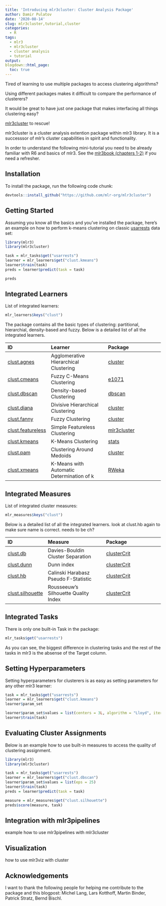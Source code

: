 ```yaml
---
title: 'Introducing mlr3cluster: Cluster Analysis Package'
author: Damir Pulatov
date: '2020-08-14'
slug: mlr3cluster,tutorial,cluster
categories: 
  - R
tags:
  - mlr3
  - mlr3cluster
  - cluster analysis
  - tutorial
output:
blogdown::html_page:
  toc: true
---
```


Tired of learning to use multiple packages to access clustering algorithms? 

Using different packages makes it difficult to compare the performance of 
clusterers?

It would be great to have just one package that makes interfacing 
all things clustering easy? 

[mlr3cluster](https://github.com/mlr-org/mlr3cluster) to rescue!

mlr3cluster is a cluster analysis extention package within mlr3 library. It is 
a successsor of mlr's cluster capabilities in spirit and functionality. 

In order to understand the following mini-tutorial you need to be already 
familiar with R6 and basics of mlr3. See the [mlr3book (chapters 1-2)](https://mlr3book.mlr-org.com/)
if you need a refresher. 

## Installation
To install the package, run the following code chunk:

```r
devtools::install_github("https://github.com/mlr-org/mlr3cluster")
```

## Getting Started

Assuming you know all the basics and you've installed the package, 
here's an example on how to perform k-means clustering on classic [usarrests](https://stat.ethz.ch/R-manual/R-patched/library/datasets/html/USArrests.html) data set:

```r
library(mlr3)
library(mlr3cluster)

task = mlr_tasks$get("usarrests")
learner = mlr_learners$get("clust.kmeans")
learner$train(task)
preds = learner$predict(task = task)

preds
```

## Integrated Learners

List of integrated learners:

```r
mlr_learners$keys("clust")
```

The package contains all the basic types of clustering: partitional, 
hierarchial, density-based and fuzzy. Below is a detailed list of all the integrated learners.

| ID | Learner | Package |
| :--| :------ | :------ |
| [clust.agnes](https://mlr3cluster.mlr-org.com/reference/LearnerClustAgnes.html) | Agglomerative Hierarchical Clustering |  [cluster](https://CRAN.R-project.org/package=cluster) |
| [clust.cmeans](https://mlr3cluster.mlr-org.com/reference/LearnerClustCMeans.html) | Fuzzy C-Means Clustering |  [e1071](https://CRAN.R-project.org/package=e1071) |
| [clust.dbscan](https://mlr3cluster.mlr-org.com/reference/LearnerClustDBSCAN.html) | Density-based Clustering | [dbscan](https://CRAN.R-project.org/package=dbscan) |
| [clust.diana](https://mlr3cluster.mlr-org.com/reference/LearnerClustDiana.html) | Divisive Hierarchical Clustering | [cluster](https://CRAN.R-project.org/package=cluster) |
| [clust.fanny](https://mlr3cluster.mlr-org.com/reference/LearnerClustFanny.html) | Fuzzy Clustering | [cluster](https://CRAN.R-project.org/package=cluster) |
| [clust.featureless](https://mlr3cluster.mlr-org.com/reference/LearnerClustFeatureless.html) | Simple Featureless Clustering | [mlr3cluster](https://github.com/mlr-org/mlr3cluster) |
| [clust.kmeans](https://mlr3cluster.mlr-org.com/reference/LearnerClustKMeans.html) | K-Means Clustering | [stats](https://CRAN.R-project.org/package=stats) | 
| [clust.pam](https://mlr3cluster.mlr-org.com/reference/LearnerClustPAM.html) | Clustering Around Medoids | [cluster](https://CRAN.R-project.org/package=cluster) |
| [clust.xmeans](https://mlr3cluster.mlr-org.com/reference/LearnerClustXMeans.html) | K-Means with Automatic Determination of k | [RWeka](https://CRAN.R-project.org/package=RWeka) |


## Integrated Measures

List of integrated cluster measures: 

```r
mlr_measures$keys("clust")
```

Below is a detailed list of all the integrated learners.
look at clust.hb again to make sure name is correct. needs to be ch?

| ID | Measure | Package |
| :--| :------ | :------ |
| [clust.db](https://mlr3cluster.mlr-org.com/reference/MeasureClustInternal.html) | Davies-Bouldin Cluster Separation | [clusterCrit](https://CRAN.R-project.org/package=clusterCrit) |
| [clust.dunn](https://mlr3cluster.mlr-org.com/reference/MeasureClustInternal.html) | Dunn index | [clusterCrit](https://CRAN.R-project.org/package=clusterCrit) |
| [clust.hb](https://mlr3proba.mlr-org.com/reference/MeasureSurvCalibrationBeta.html) | Calinski Harabasz Pseudo F-Statistic | [clusterCrit](https://CRAN.R-project.org/package=clusterCrit) |
  | [clust.silhouette](https://mlr3cluster.mlr-org.com/reference/MeasureClustInternal.html) | Rousseeuw's Silhouette Quality Index | [clusterCrit](https://CRAN.R-project.org/package=clusterCrit) |


## Integrated Tasks

There is only one built-in Task in the package:

```r
mlr_tasks$get("usarrests")
```

As you can see, the biggest difference in clustering tasks and the rest of the 
tasks in mlr3 is the absense of the Target column. 


## Setting Hyperparameters

Setting hyperparameters for clusterers is as easy as setting parameters for 
any other mlr3 learner: 

```r
task = mlr_tasks$get("usarrests")
learner = mlr_learners$get("clust.kmeans")
learner$param_set

learner$param_set$values = list(centers = 3L, algorithm = "Lloyd", iter.max = 100L)
learner$train(task)
```

## Evaluating Cluster Assignments 

Below is an example how to use built-in measures to access the quality of clustering assignment. 

```r
library(mlr3)
library(mlr3cluster)

task = mlr_tasks$get("usarrests")
learner = mlr_learners$get("clust.dbscan")
learner$param_set$values = list(eps = 25)
learner$train(task)
preds = learner$predict(task = task)

measure = mlr_measures$get("clust.silhouette")
preds$score(measure, task)
```


## Integration with mlr3pipelines

example how to use mlr3pipelines with mlr3cluster

## Visualization

how to use mlr3viz with cluster

## Acknowledgements
I want to thank the following people for helping me contribute to the package 
and this blogpost: 
Michel Lang, Lars Kotthoff, Martin Binder, Patrick Stratz, Bernd Bischl. 

